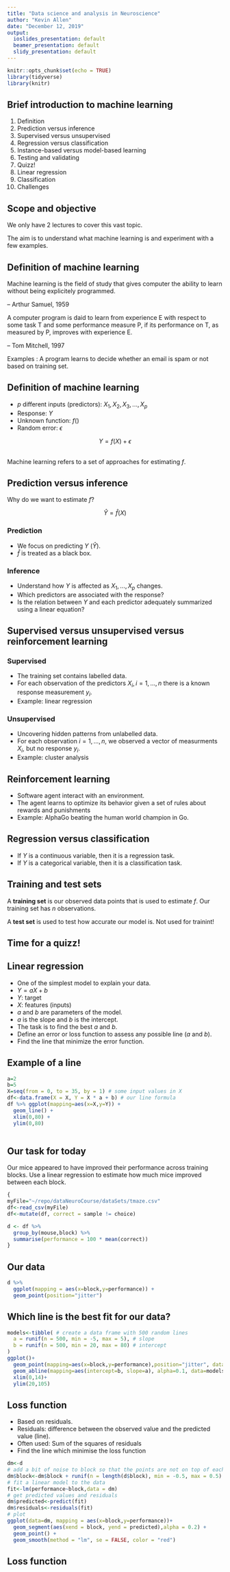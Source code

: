 ```yaml
---
title: "Data science and analysis in Neuroscience"
author: "Kevin Allen"
date: "December 12, 2019"
output:
  ioslides_presentation: default
  beamer_presentation: default
  slidy_presentation: default
---
```


```r
knitr::opts_chunk$set(echo = TRUE)
library(tidyverse)
library(knitr)
```

## Brief introduction to machine learning

1. Definition
2. Prediction versus inference
3. Supervised versus unsupervised
4. Regression versus classification
5. Instance-based versus model-based learning
7. Testing and validating
8. Quizz!
8. Linear regression
9. Classification
6. Challenges

## Scope and objective

We only have 2 lectures to cover this vast topic.

The aim is to understand what machine learning is and experiment with a few examples. 


## Definition of machine learning

Machine learning is the field of study that gives computer the ability to learn without being explicitely programmed.

-- Arthur Samuel, 1959

A computer program is daid to learn from experience E with respect to some task T and some performance measure P, if its performance on T, as measured by P, improves with experience E. 

-- Tom Mitchell, 1997

Examples : A program learns to decide whether an email is spam or not based on training set. 

## Definition of machine learning


* $p$ different inputs (predictors): $X_{1}, X_{2}, X_{3},...,X_{p}$
* Response: $Y$
* Unknown function: $f()$
* Random error: $\epsilon$

<center>
$Y = f(X) + \epsilon$
</center>

<br>
Machine learning refers to a set of approaches for estimating $f$.


## Prediction versus inference

Why do we want to estimate $f$?

<center>
$\hat Y = \hat f(X)$
</center>

### Prediction
* We focus on predicting $Y$ ($\hat Y$).
* $\hat f$ is treated as a black box.

### Inference
* Understand how $Y$ is affected as $X_{1},..., X_{p}$ changes.
* Which predictors are associated with the response?
* Is the relation between $Y$ and each predictor adequately summarized using a linear equation?


## Supervised versus unsupervised versus reinforcement learning

### Supervised
* The training set contains labelled data.
* For each observation of the predictors $X_{i}, i = 1,...,n$ there is a known response measurement $y_{i}$.
* Example: linear regression

### Unsupervised
* Uncovering hidden patterns from unlabelled data.
* For each observation $i = 1,...,n$, we observed a vector of measurments $X_{i}$, but no response $y_{i}$.
* Example: cluster analysis

## Reinforcement learning

* Software agent interact with an environment.
* The agent learns to optimize its behavior given a set of rules about rewards and punishments
* Example: AlphaGo beating the human world champion in Go.

## Regression versus classification

* If $Y$ is a continuous variable, then it is a regression task.
* If $Y$ is a categorical variable, then it is a classification task.

## Training and test sets

A **training set** is our observed data points that is used to estimate $f$. Our training set has $n$ observations.

A **test set** is used to test how accurate our model is. Not used for trainint!

## Time for a quizz!


## Linear regression

* One of the simplest model to explain your data.
* $Y = aX + b$
* $Y$: target
* $X$: features (inputs)
* $a$ and $b$ are parameters of the model.
* $a$ is the slope and $b$ is the intercept.
* The task is to find the best $a$ and $b$.
* Define an error or loss function to assess any possible line ($a$ and $b$).
* Find the line that minimize the error function.

## Example of a line

```r
a=2
b=5
X=seq(from = 0, to = 35, by = 1) # some input values in X
df<-data.frame(X = X, Y = X * a + b) # our line formula
df %>% ggplot(mapping=aes(x=X,y=Y)) +
  geom_line() +
  xlim(0,80) +
  ylim(0,80) 
  
```

## Our task for today

Our mice appeared to have improved their performance across training blocks. Use a linear regression to estimate how much mice improved between each block.

```r
{
myFile="~/repo/dataNeuroCourse/dataSets/tmaze.csv" 
df<-read_csv(myFile)
df<-mutate(df, correct = sample != choice)

d <- df %>% 
  group_by(mouse,block) %>% 
  summarise(performance = 100 * mean(correct))
}
```

## Our data

```r
d %>% 
  ggplot(mapping = aes(x=block,y=performance)) +
  geom_point(position="jitter")
```

## Which line is the best fit for our data?

```r
models<-tibble( # create a data frame with 500 random lines
  a = runif(n = 500, min = -5, max = 5), # slope
  b = runif(n = 500, min = 20, max = 80) # intercept
)
ggplot()+
  geom_point(mapping=aes(x=block,y=performance),position="jitter", data=d)+
  geom_abline(mapping=aes(intercept=b, slope=a), alpha=0.1, data=models)+
  xlim(0,14)+
  ylim(20,105)
```

## Loss function

* Based on residuals.
* Residuals: difference between the observed value and the predicted value (line).
* Often used: Sum of the squares of residuals
* Find the line which minimise the loss function

```r
dm<-d
# add a bit of noise to block so that the points are not on top of each other
dm$block<-dm$block + runif(n = length(d$block), min = -0.5, max = 0.5)
# fit a linear model to the data
fit<-lm(performance~block,data = dm)
# get predicted values and residuals
dm$predicted<-predict(fit)
dm$residuals<-residuals(fit)
# plot 
ggplot(data=dm, mapping = aes(x=block,y=performance))+
  geom_segment(aes(xend = block, yend = predicted),alpha = 0.2) +
  geom_point() +
  geom_smooth(method = "lm", se = FALSE, color = "red")
```


## Loss function




